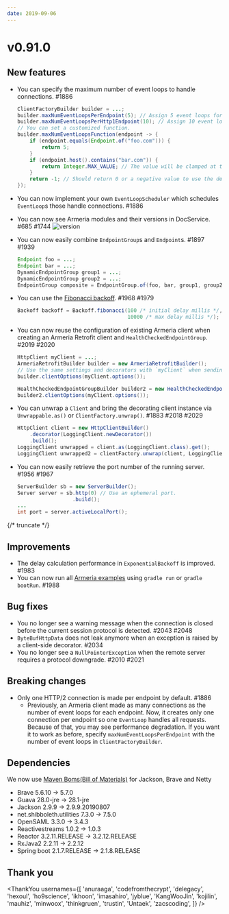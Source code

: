```yaml
---
date: 2019-09-06
---
```


# v0.91.0

## New features

- You can specify the maximum number of event loops to handle connections. #1886
  ```java
  ClientFactoryBuilder builder = ...;
  builder.maxNumEventLoopsPerEndpoint(5); // Assign 5 event loops for endpoints. 1 is used by default.
  builder.maxNumEventLoopsPerHttp1Endpoint(10); // Assign 10 event loops for HTTP/1.1 endpoints. 1 is used by default.
  // You can set a customized function.
  builder.maxNumEventLoopsFunction(endpoint -> {
      if (endpoint.equals(Endpoint.of("foo.com"))) {
          return 5;
      }
      if (endpoint.host().contains("bar.com")) {
          return Integer.MAX_VALUE; // The value will be clamped at the number of event loops.
      }
      return -1; // Should return 0 or a negative value to use the default value.
  });
  ```
- You can now implement your own `EventLoopScheduler` which schedules `EventLoop`s those handle connections. #1886
- You can now see Armeria modules and their versions in DocService. #685 #1744
  ![version](https://user-images.githubusercontent.com/17493311/63525374-9038e900-c538-11e9-8f6e-819497cd5b0c.png)
- You can now easily combine `EndpointGroup`s and `Endpoint`s. #1897 #1939
  ```java
  Endpoint foo = ...;
  Endpoint bar = ...;
  DynamicEndpointGroup group1 = ...;
  DynamicEndpointGroup group2 = ...;
  EndpointGroup composite = EndpointGroup.of(foo, bar, group1, group2);
  ```
- You can use the [Fibonacci backoff](https://pdfs.semanticscholar.org/e575/e12ef56bcd889ce09516dd702ec1422816b6.pdf). #1968 #1979
  ```java
  Backoff backoff = Backoff.fibonacci(100 /* initial delay millis */,
                                      10000 /* max delay millis */);
  ```
- You can now reuse the configuration of existing Armeria client when creating an Armeria Retrofit client and `HealthCheckedEndpointGroup`. #2019 #2020

  ```java
  HttpClient myClient = ...;
  ArmeriaRetrofitBuilder builder = new ArmeriaRetrofitBuilder();
  // Use the same settings and decorators with `myClient` when sending requests.
  builder.clientOptions(myClient.options());

  HealthCheckedEndpointGroupBuilder builder2 = new HealthCheckedEndpointGroupBuilder();
  builder2.clientOptions(myClient.options());
  ```

- You can unwrap a `Client` and bring the decorating client instance via `Unwrappable.as()` or `ClientFactory.unwrap()`. #1883 #2018 #2029
  ```java
  HttpClient client = new HttpClientBuilder()
      .decorator(LoggingClient.newDecorator())
      .build();
  LoggingClient unwrapped = client.as(LoggingClient.class).get();
  LoggingClient unwrapped2 = clientFactory.unwrap(client, LoggingClient.class).get();
  ```
- You can now easily retrieve the port number of the running server. #1956 #1967
  ```java
  ServerBuilder sb = new ServerBuilder();
  Server server = sb.http(0) // Use an ephemeral port.
                    .build();
  ...
  int port = server.activeLocalPort();
  ```

{/* truncate */}

## Improvements

- The delay calculation performance in `ExponentialBackoff` is improved. #1983
- You can now run all [Armeria examples](https://github.com/line/armeria-examples) using `gradle run` or `gradle bootRun`. #1988

## Bug fixes

- You no longer see a warning message when the connection is closed before the current session protocol is detected. #2043 #2048
- `ByteBufHttpData` does not leak anymore when an exception is raised by a client-side decorator. #2034
- You no longer see a `NullPointerException` when the remote server requires a protocol downgrade. #2010 #2021

## Breaking changes

- Only one HTTP/2 connection is made per endpoint by default. #1886
  - Previously, an Armeria client made as many connections as the number of event loops for each endpoint. Now, it creates only one connection per endpoint so one `EventLoop` handles all requests. Because of that, you may see performance degradation. If you want it to work as before, specify `maxNumEventLoopsPerEndpoint` with the number of event loops in `ClientFactoryBuilder`.

## Dependencies

We now use [Maven Boms(Bill of Materials)](https://www.baeldung.com/spring-maven-bom) for Jackson, Brave and Netty

- Brave 5.6.10 -> 5.7.0
- Guava 28.0-jre -> 28.1-jre
- Jackson 2.9.9 -> 2.9.9.20190807
- net.shibboleth.utilities 7.3.0 -> 7.5.0
- OpenSAML 3.3.0 -> 3.4.3
- Reactivestreams 1.0.2 -> 1.0.3
- Reactor 3.2.11.RELEASE -> 3.2.12.RELEASE
- RxJava2 2.2.11 -> 2.2.12
- Spring boot 2.1.7.RELEASE -> 2.1.8.RELEASE

## Thank you

<ThankYou
  usernames={[
    'anuraaga',
    'codefromthecrypt',
    'delegacy',
    'hexoul',
    'ho9science',
    'ikhoon',
    'imasahiro',
    'jyblue',
    'KangWooJin',
    'kojilin',
    'mauhiz',
    'minwoox',
    'thinkgruen',
    'trustin',
    'Untaek',
    'zacscoding',
  ]}
/>
